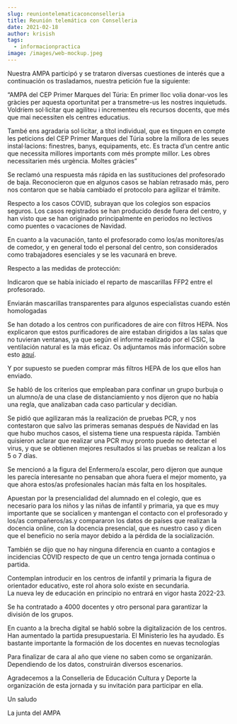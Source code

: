 ```yaml
---
slug: reuniontelematicaconconselleria
title: Reunión telemática con Conselleria
date: 2021-02-18
author: krisish
tags:
  - informacionpractica
image: /images/web-mockup.jpeg
---
```

Nuestra AMPA participó y se trataron diversas cuestiones de interés que a continuación os trasladamos, nuestra petición fue la siguiente:

“AMPA del CEP Primer Marques del Túria: En primer lloc volia donar-vos les gràcies per aquesta oportunitat per a transmetre-us les nostres inquietuds.\
Voldríem sol·licitar que agiliteu i incrementeu els recursos docents, que més que mai necessiten els centres educatius.

També ens agradaria sol·licitar, a títol individual, que es tinguen en compte les peticions del CEP Primer Marques del Túria sobre la millora de les seues instal·lacions: finestres, banys, equipaments, etc. Es tracta d’un centre antic que necessita millores importants com més prompte millor. Les obres necessitarien més urgència. Moltes gràcies”

Se reclamó una respuesta más rápida en las sustituciones del profesorado de baja. Reconocieron que en algunos casos se habían retrasado más, pero nos contaron que se había cambiado el protocolo para agilizar el trámite.

Respecto a los casos COVID, subrayan que los colegios son espacios seguros. Los casos registrados se han producido desde fuera del centro, y han visto que se han originado principalmente en periodos no lectivos como puentes o vacaciones de Navidad.

En cuanto a la vacunación, tanto el profesorado como los/as monitores/as de comedor, y en general todo el personal del centro, son considerados como trabajadores esenciales y se les vacunará en breve.

Respecto a las medidas de protección:

Indicaron que se había iniciado el reparto de mascarillas FFP2 entre el profesorado.

Enviarán mascarillas transparentes para algunos especialistas cuando estén homologadas

Se han dotado a los centros con purificadores de aire con filtros HEPA. Nos explicaron que estos purificadores de aire estaban dirigidos a las salas que no tuvieran ventanas, ya que según el informe realizado por el CSIC, la ventilación natural es la más eficaz. Os adjuntamos más información sobre esto [aquí]([https://www.gva.es/es/inicio/​area_de_prensa/not_detalle_​area_prensa?id=903984](https://www.gva.es/es/inicio/area_de_prensa/not_detalle_area_prensa?id=903984)).

Y por supuesto se pueden comprar más filtros HEPA de los que ellos han enviado.

Se habló de los criterios que empleaban para confinar un grupo burbuja o un alumno/a de una clase de distanciamiento y nos dijeron que no había una regla, que analizaban cada caso particular y decidían.

Se pidió que agilizaran más la realización de pruebas PCR, y nos contestaron que salvo las primeras semanas después de Navidad en las que hubo muchos casos, el sistema tiene una respuesta rápida. También quisieron aclarar que realizar una PCR muy pronto puede no detectar el virus, y que se obtienen mejores resultados si las pruebas se realizan a los 5 o 7 días.

Se mencionó a la figura del Enfermero/a escolar, pero dijeron que aunque les parecía interesante no pensaban que ahora fuera el mejor momento, ya que ahora estos/as profesionales hacían más falta en los hospitales.

Apuestan por la presencialidad del alumnado en el colegio, que es necesario para los niños y las niñas de infantil y primaria, ya que es muy importante que se socialicen y mantengan el contacto con el profesorado y los/as compañeros/as.y compararon los datos de países que realizan la docencia online, con la docencia presencial, que es nuestro caso y dicen que el beneficio no sería mayor debido a la pérdida de la socialización.

También se dijo que no hay ninguna diferencia en cuanto a contagios e incidencias COVID respecto de que un centro tenga jornada continua o partida.

Contemplan introducir en los centros de infantil y primaria la figura de orientador educativo, este rol ahora solo existe en secundaria.\
La nueva ley de educación en principio no entrará en vigor hasta 2022-23.

Se ha contratado a 4000 docentes y otro personal para garantizar la división de los grupos.

En cuanto a la brecha digital se habló sobre la digitalización de los centros. Han aumentado la partida presupuestaria. El Ministerio les ha ayudado. Es bastante importante la formación de los docentes en nuevas tecnologías

Para finalizar de cara al año que viene no saben como se organizarán. Dependiendo de los datos, construirán diversos escenarios.

Agradecemos a la Conselleria de Educación Cultura y Deporte la organización de esta jornada y su invitación para participar en ella.

Un saludo

La junta del AMPA